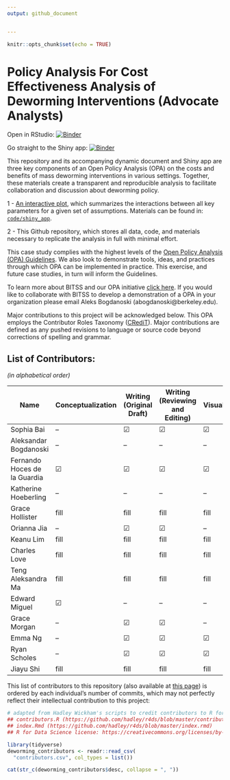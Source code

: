 ```yaml
---
output: github_document


---
```


```r
knitr::opts_chunk$set(echo = TRUE)
```

# Policy Analysis For Cost Effectiveness Analysis of Deworming Interventions (Advocate Analysts)

Open in RStudio: [![Binder](http://mybinder.org/badge_logo.svg)](https://mybinder.org/v2/gh/BITSS-OPA/opa-deworming/master?urlpath=rstudio)

Go straight to the Shiny app: [![Binder](http://mybinder.org/badge_logo.svg)](https://fhoces.shinyapps.io/shiny_app_test/)

This repository and its accompanying dynamic document and Shiny app are three key components of an Open Policy Analysis (OPA) on the costs and benefits of mass deworming interventions in various settings. Together, these materials create a transparent and reproducible analysis to facilitate collaboration and discussion about deworming policy.


1 - [An interactive plot](https://fhoces.shinyapps.io/shiny_app_test/), which summarizes the interactions between all key parameters for a given set of assumptions. Materials can be found in: [`code/shiny_app`](https://github.com/BITSS-OPA/opa-deworming/tree/master/code/shiny_app).

2 - This Github repository, which stores all data, code, and materials necessary to replicate the analysis in full with minimal effort.  

This case study complies with the highest levels of the [Open Policy Analysis (OPA) Guidelines](https://www.bitss.org/opa/community-standards/). We also look to demonstrate tools, ideas, and practices through which OPA can be implemented in practice. This exercise, and future case studies, in turn will inform the Guidelines.

To learn more about BITSS and our OPA initiative [click here](https://www.bitss.org/opa/). If you would like to collaborate with BITSS to develop a demonstration of a OPA in your organization please email Aleks Bogdanoski (abogdanoski@berkeley.edu).  

Major contributions to this project will be acknowledged below. This OPA employs the Contributor Roles Taxonomy ([CRediT](https://casrai.org/credit/)). Major contributions are defined as any pushed revisions to language or source code beyond corrections of spelling and grammar.  

## List of Contributors:  
*(in alphabetical order)*




| Name                         | Conceptualization | Writing (Original Draft) | Writing (Reviewing and Editing) | Visualization | Funding Acquisition | Project Administration | Supervision |
|------------------------------|-------------------|--------------------------|---------------------------------|---------------|---------------------|------------------------|-------------|
| Sophia Bai                   | --                | &#9745;                  | &#9745;                         | &#9745;       | --                  | --                     | --          |
| Aleksandar Bogdanoski        | --                | --                       | --                              | --            | &#9745;             | &#9745;                | --          |
| Fernando Hoces de la Guardia | &#9745;           | &#9745;                  | &#9745;                         | &#9745;       | &#9745;             | --                     | &#9745;     |
| Katherine Hoeberling         | --                | --                       | --                              | --            | &#9745;             | &#9745;                | --          |
| Grace Hollister              | fill              | fill                     | fill                            | fill          | fill                | fill                   | fill        |
| Orianna Jia                  | --                | &#9745;                  | &#9745;                         | --            | --                  | --                     | --          |
| Keanu Lim                    | fill              | fill                     | fill                            | fill          | fill                | fill                   | fill        |
| Charles Love                 | fill              | fill                     | fill                            | fill          | fill                | fill                   | fill        |
| Teng Aleksandra Ma           | fill              | fill                     | fill                            | fill          | fill                | fill                   | fill        |
| Edward Miguel                | &#9745;           | --                       | --                              | --            | &#9745;             | --                     | &#9745;     |
| Grace Morgan                 | --                | &#9745;                  | &#9745;                         | --            | --                  | --                     | --          |
| Emma Ng                      | --                | &#9745;                  | &#9745;                         | &#9745;       | --                  | --                     | --          |
| Ryan Scholes                 | --                | &#9745;                  | &#9745;                         | &#9745;       | --                  | --                     | --          |
| Jiayu Shi                    | fill              | fill                     | fill                            | fill          | fill                | fill                   | fill        |



 
This list of contributors to this repository (also available at [this page](https://github.com/BITSS-OPA/opa-deworming/graphs/contributors)) is ordered by each individual's number of commits, which may not perfectly reflect their intellectual contribution to this project:

```r
# adapted from Hadley Wickham's scripts to credit contributors to R for Data Science
## contributors.R (https://github.com/hadley/r4ds/blob/master/contributors.R)
## index.Rmd (https://github.com/hadley/r4ds/blob/master/index.rmd)
## R for Data Science license: https://creativecommons.org/licenses/by-nc-nd/3.0/us/

library(tidyverse)
deworming_contributors <- readr::read_csv(
  "contributors.csv", col_types = list())

cat(str_c(deworming_contributors$desc, collapse = ", "))
```


